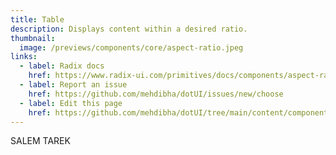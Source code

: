 ---
title: Table
description: Displays content within a desired ratio.
thumbnail:
  image: /previews/components/core/aspect-ratio.jpeg
links:
  - label: Radix docs
    href: https://www.radix-ui.com/primitives/docs/components/aspect-ratio
  - label: Report an issue
    href: https://github.com/mehdibha/dotUI/issues/new/choose
  - label: Edit this page
    href: https://github.com/mehdibha/dotUI/tree/main/content/components/layout/aspect-ratio.mdx?plain=1
---

SALEM TAREK